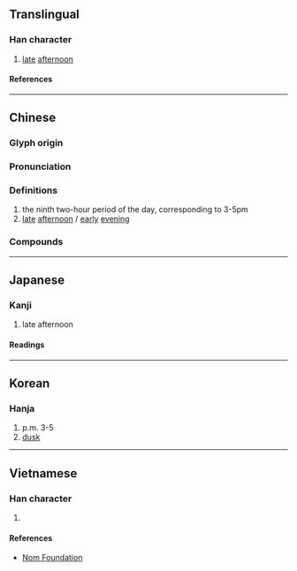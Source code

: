 {{character info}}
==Translingual==

===Han character===
{{Han char|rn=72|rad=日|as=07|sn=11|four=63027|canj=AIJB|ids=⿰日甫}}

# [[late]] [[afternoon]]

====References====
{{Han ref|kx=0496.020|dkj=13952|dj=0862.070|hdz=21511.040|uh=6661}}

----

==Chinese==
{{zh-forms|alt=[[餔]], [[𫗦]], [[哺]], [[䊇]]}}

===Glyph origin===
{{Han etym}}
{{Han compound|日|甫|ls=psc|t1=sun|c1=s|c2=p}}

===Pronunciation===
{{zh-pron
|m=bū
|c=bou1
|mc=y
|oc=y
|ma=
|md=buŏ
|cat=n
}}

===Definitions===
{{zh-hanzi}}

# the ninth two-hour period of the day, corresponding to 3-5pm
# [[late]] [[afternoon]] / [[early]] [[evening]]

===Compounds===
{{zh-der|三晡|日晡|晡食|晡時|晡夕|今晡日|暝晡|暗晡|今晡|今旦晡|昨暝晡|昨晡日|下晡:ē-po͘|參晡日|秋晡日|初晡日|唐晡囝|明旦晡|兮晡}}

----

==Japanese==

===Kanji===
{{ja-kanji|grade=|rs=日07}}

# late afternoon

====Readings====
{{ja-readings
|on=ほ, ふ
|kun=ゆうがた
}}

----

==Korean==

===Hanja===
{{ko-hanja|포}}

# p.m. 3-5
# [[dusk]]

----

==Vietnamese==

===Han character===
{{vi-readings|rs=日07|reading=bô}}

# {{rfdef|vi|sort=日07}}

====References====
* [http://nomfoundation.org/common/nom_details.php?codepoint=6661 Nom Foundation]